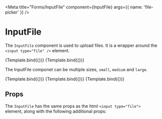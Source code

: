 
<Meta
  title="Forms/InputFile"
  component={InputFile}
  args={{
    name: 'file-picker'
  }}
/>


# InputFile

<WorksWith component="InputFactory" />

The `InputFile` component is used to upload files. It is a wrapper around the `<input type="file" />` element.

<Canvas withSource="open">
  <Story name="File picker">{Template.bind({})}</Story>
  <Story
    name="File picker (disabled)"
    args={{
      disabled: true
    }}
  >
    {Template.bind({})}
  </Story>
</Canvas>

The InputFile componet can be multiple sizes, `small`, `medium` and `large`.

<Canvas withSource="open">
  <Story
    name="Small"
    args={{
      size: 'small'
    }}
  >
    {Template.bind({})}
  </Story>
  <Story
    name="Medium"
    args={{
      size: 'medium'
    }}
  >
    {Template.bind({})}
  </Story>
  <Story
    name="Large"
    args={{
      size: 'large'
    }}
  >
    {Template.bind({})}
  </Story>
</Canvas>

## Props

The `InputFile` has the same props as the html `<input type="file">` element, along with the following additional props:

<ArgsTable of={InputFile} />
